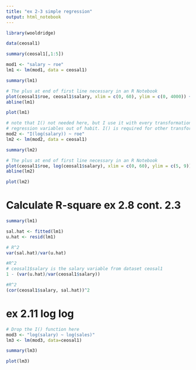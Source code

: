 ```yaml
---
title: "ex 2-3 simple regression"
output: html_notebook
---
```


```r
library(wooldridge)
```

```r
data(ceosal1)
```

```r
summary(ceosal1[,1:5])
```

```r
mod1 <- "salary ~ roe"
lm1 <- lm(mod1, data = ceosal1)
```

```r
summary(lm1)
```

```r
# The plus at end of first line necessary in an R Notebook
plot(ceosal1$roe, ceosal1$salary, xlim = c(0, 60), ylim = c(0, 4000)) +
abline(lm1)
```

```r
plot(lm1)
```

```r
# note that I() not needed here, but I use it with every transformation of
# regression variables out of habit. I() is required for other transformations
mod2 <- "I(log(salary)) ~ roe"
lm2 <- lm(mod2, data = ceosal1)
```

```r
summary(lm2)
```

```r
# The plus at end of first line necessary in an R Notebook
plot(ceosal1$roe, log(ceosal1$salary), xlim = c(0, 60), ylim = c(5, 9)) +
abline(lm2)
```

```r
plot(lm2)
```

# Calculate R-square ex 2.8 cont. 2.3

```r
summary(lm1)
```

```r
sal.hat <- fitted(lm1)
u.hat <- resid(lm1)
```

```r
# R^2
var(sal.hat)/var(u.hat)
```

```r
#R^2
# ceosal1$salary is the salary variable from dataset ceosal1
1 - (var(u.hat)/var(ceosal1$salary))
```

```r
#R^2
(cor(ceosal1$salary, sal.hat))^2
```

# ex 2.11 log log

```r
# Drop the I() function here
mod3 <- "log(salary) ~ log(sales)"
lm3 <- lm(mod3, data=ceosal1)
```

```r
summary(lm3)
```

```r
plot(lm3)
```
